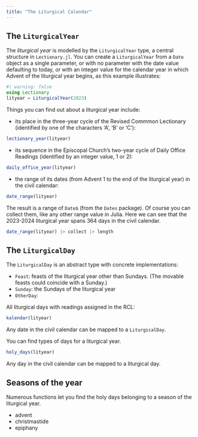 ```yaml
---
title: "The Liturgical Calendar"
---
```



## The `LiturgicalYear`

The *liturgical year* is modelled by the `LiturgicalYear` type, a central structure in `Lectionary.jl`. You can create a `LiturgicalYear` from a  `Date` object as a single parameter, or with no parameter with the date value defaulting to today, or with an integer value for the calendar year in which Advent of the liturgical year begins, as this example illustrates:


```julia
#| warning: false
using Lectionary
lityear = LiturgicalYear(2023)
```

Things you can find out about a liturgical year include:


-  its place in the three-year cycle of the Revised Commmon Lectionary (identified by one of the characters 'A', 'B' or 'C'):

```julia
lectionary_year(lityear)
```

- its sequence in the Episcopal Church's two-year cycle of Daily Office Readings (identified by an integer value, 1 or 2):

```julia
daily_office_year(lityear)
```


- the range of its dates (from Advent 1 to the end of the liturgical year) in the civil calendar:

```julia
date_range(lityear)
```

The result is a range of `Date`s (from the `Dates` package). Of course you can collect them, like any other range value in Julia. Here we can see that the 2023-2024 liturgical year spans 364 days in the civil calendar.

```julia
date_range(lityear) |> collect |> length
```

## The `LiturgicalDay`

The `LiturgicalDay` is an abstract type with concrete implementations:

- `Feast`: feasts of the liturgical year other than Sundays. (The movable feasts could coincide with a Sunday.)
- `Sunday`:  the Sundays of the liturgical year
- `OtherDay`: 

All liturgical days with readings assigned in the RCL:

```julia
kalendar(lityear)
```


Any date in the civil calendar can be mapped to a `LiturgicalDay`.


You can find types of days for a liturgical year.



```julia
holy_days(lityear)
```


Any day in the civil calendar  can be mapped to a liturgical day.


## Seasons of the year

Numerous functions let you find the holy days belonging to a season of the liturgical year.



- advent
- christmastide
- epiphany